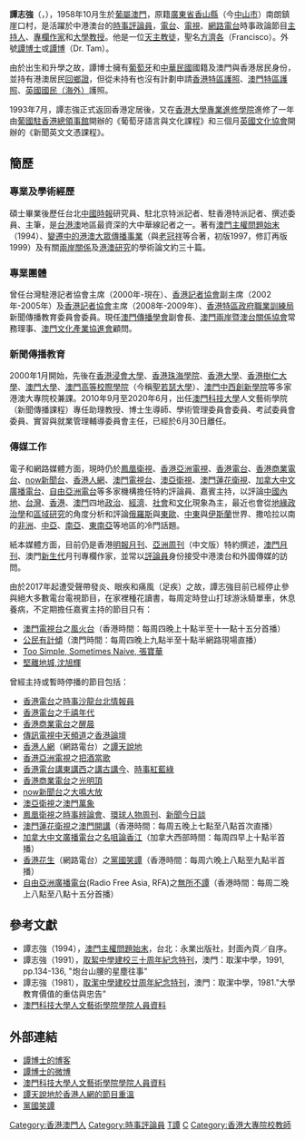 {{refimprove|time=2018-08-29T04:05:31+00:00}}
{{Infobox scholar
| honorific_prefix = 
| honorific_suffix = 
| image_name       = 
| image_size       = 
| image_alt        = 
| image_caption    = 
| name             = Ricardo Reis da Camões Tam<br>Tam Chi Keung<br>譚志強
| fullname         = 
| nationality = {{ROC}}<ref>[http://www.881903.com/Page/ZH-tw/TagSearch.aspx?tagid=37171&resourcetype=8&page=7]28.01.2016 商業電台 光明頂 國籍問題 陶傑 譚志強，譚於節目中承認擁有台、葡及香港澳門永久居民身份 </ref><br>{{POR}}<ref>[http://203.85.114.1/eoc/upload/2009527143515249843.pdf]兩性平等與尊重：傳媒與社會文化，何去何從？研討會</ref><br>{{CNHK}}<br>{{CNMO}}
| other_names      = 譚自強<br>方濟各（Francisco）<br>賈梅士（Camoes）<br>譚博士（Dr. Tam）<br>譚博<br>
| birth_date       = 1958.10.30
| birth_place      = {{MAC-1951}}
| death_date       = 
| workplaces       =  休養中 
| 
| school_tradition =
| education = [[國立政治大學|國立政治大學]]新聞系（廣播電視組）文學士<br>[[國立政治大學東亞研究所|國立政治大學東亞研究所]]法學碩士<br>[[國立政治大學東亞研究所|國立政治大學東亞研究所]]法學博士<br>[[香港大學專業進修學院|香港大學專業進修學院]]葡萄牙語言與文化課程<br>[[英國文化協會|英國文化協會]]新聞英文文憑
| main_interests   = [[國際關係|國際關係]]、[[新聞傳播|新聞傳播]]、[[港澳台歷史與政治|港澳台歷史與政治]]<br>
| notable_ideas    = 
| major_works      = [[澳門主權問題始末|澳門主權問題始末]]<br>變遷中的港澳大眾傳播事業
| influences       = 
| influenced       = 

}}
'''譚志強'''（{{lang-pt|Ricardo Reis da Camões Tam}}，{{lang-en|Tam Chi Keung}}），1958年10月生於[[葡屬澳門|葡屬澳門]]，原籍[[廣東省|廣東省]][[香山縣|香山縣]]（今[[中山市|中山市]]）南朗鎮崖口村，是活躍於中港澳台的[[時事評論員|時事評論員]]，[[電台|電台]]、[[電視|電視]]、[[網路電台|網路電台]]時事政論節目[[主持人|主持人]]、[[專欄作家|專欄作家]]和[[大學教授|大學教授]]。他是一位[[天主教徒|天主教徒]]，聖名[[方濟各|方濟各]]（Francisco）。外號[[譚博士|譚博士]]或[[譚博|譚博]]（Dr. Tam）。

由於出生和升學之故，譚博士擁有[[葡萄牙|葡萄牙]]和[[中華民國|中華民國]]國籍及澳門與香港居民身份，並持有港澳居民[[回鄉證|回鄉證]]，但從未持有也沒有計劃申請[[香港特區護照|香港特區護照]]、[[澳門特區護照|澳門特區護照]]、[[英國國民（海外）|英國國民（海外）]]護照。

1993年7月，譚志強正式返回香港定居後，又在[[香港大學專業進修學院|香港大學專業進修學院]]進修了一年由[[葡萄牙駐澳門總領事館|葡國駐香港總領事館]]開辦的《葡萄牙語言與文化課程》和三個月[[英國文化協會|英國文化協會]]開辦的《新聞英文文憑課程》。

==簡歷==
===專業及學術經歷===
碩士畢業後歷任台北[[中國時報|中國時報]]研究員、駐北京特派記者、駐香港特派記者、撰述委員、主筆，是[[台港澳|台港澳]]地區最資深的大中華線記者之一。著有[[澳門主權問題始末|澳門主權問題始末]]（1994）、[[變遷中的港澳大眾傳播事業|變遷中的港澳大眾傳播事業]]（與[[老冠祥|老冠祥]]等合著，初版1997，修訂再版1999）及有關[[兩岸關係|兩岸關係]]及[[港澳研究|港澳研究]]的學術論文約三十篇。

===專業團體===
曾任台灣駐港記者協會主席（2000年-現在）、[[香港記者協會|香港記者協會]]副主席（2002年-2005年）及[[香港記者協會|香港記者協會]]主席（2008年-2009年）、[[香港特區政府|香港特區政府]][[職業訓練局|職業訓練局]]新聞傳播教育委員會委員。現任[[澳門傳播學會|澳門傳播學會]]副會長、[[澳門兩岸暨澳台關係協會|澳門兩岸暨澳台關係協會]]常務理事、[[澳門文化產業協進會|澳門文化產業協進會]]顧問。

===新聞傳播教育===
2000年1月開始，先後在[[香港浸會大學|香港浸會大學]]、[[香港珠海學院|香港珠海學院]]、[[香港大學|香港大學]]、[[香港樹仁大學|香港樹仁大學]]、[[澳門大學|澳門大學]]、[[澳門高等校際學院|澳門高等校際學院]]（今稱[[聖若瑟大學|聖若瑟大學]]）、[[澳門中西創新學院|澳門中西創新學院]]等多家港澳大專院校兼課。2010年9月至2020年6月，出任[[澳門科技大學|澳門科技大學]]人文藝術學院（新聞傳播課程）專任助理教授、博士生導師、學術管理委員會委員、考試委員會委員、實習與就業管理輔導委員會主任，已經於6月30日離任。

===傳媒工作===
電子和網路媒體方面，現時仍於[[鳳凰衛視|鳳凰衛視]]、[[香港亞洲電視|香港亞洲電視]]、[[香港電台|香港電台]]、[[香港商業電台|香港商業電台]]、[[now新聞台|now新聞台]]、[[香港人網|香港人網]]、[[澳門電視台|澳門電視台]]、[[澳亞衛視|澳亞衛視]]、[[澳門蓮花衛視|澳門蓮花衛視]]、[[加拿大中文廣播電台|加拿大中文廣播電台]]、[[自由亞洲電台|自由亞洲電台]]等多家機構擔任特約評論員、嘉賓主持，以評論[[中國內地|中國內地]]、[[台灣|台灣]]、[[香港|香港]]、[[澳門|澳門]]四地[[政治|政治]]、[[經濟|經濟]]、[[社會|社會]]和[[文化|文化]]現象為主，最近也會從[[地緣政治學|地緣政治學]]和[[區域研究|區域研究]]的角度分析和評論[[俄羅斯|俄羅斯]]與[[東歐|東歐]]、[[中東|中東]]與[[伊斯蘭|伊斯蘭]]世界、撒哈拉以南的[[非洲|非洲]]、[[中亞|中亞]]、[[南亞|南亞]]、[[東南亞|東南亞]]等地區的冷門話題。

紙本媒體方面，目前仍是香港[[明報月刊|明報月刊]]、[[亞洲周刊|亞洲周刊]]（中文版）特約撰述，[[澳門月刊|澳門月刊]]、澳門[[新生代|新生代]]月刊專欄作家，並常以[[評論員|評論員]]身份接受中港澳台和外國傳媒的訪問。

由於2017年起遭受聲帶發炎、眼疾和痛風（足疾）之故，譚志強目前已經停止參與絕大多數電台電視節目，在家裡種花讀書，每周定時登山打球游泳騎單車，休息養病，不定期擔任嘉賓主持的節目只有：
*[[澳門電視台|澳門電視台]]之[[風火台|風火台]]（香港時間：每周四晚上十點半至十一點十五分首播）
*[[公民有計傾|公民有計傾]]（澳門時間：每周四晚上九點半至十點半網路現場直播）
*[[Too_Simple,_Sometimes_Naive,_張寶華|Too Simple, Sometimes Naive, 張寶華]]
*[[堅離地城,沈旭輝|堅離地城,沈旭輝]]

曾經主持或暫時停播的節目包括：
*[[香港電台|香港電台]]之[[時事沙龍|時事沙龍]][[台北情報員|台北情報員]]
*[[香港電台|香港電台]]之[[千禧年代_(電台節目)|千禧年代]]
*[[香港商業電台|香港商業電台]]之[[醒晨|醒晨]]
*[[傳訊電視|傳訊電視]][[中天頻道|中天頻道]]之[[香港論壇|香港論壇]]
*[[香港人網|香港人網]]（網路電台）之[[譚天說地|譚天說地]]
*[[香港亞洲電視|香港亞洲電視]]之[[把酒當歌|把酒當歌]]
*[[香港電台|香港電台]][[講東講西|講東講西]]之[[講古講今|講古講今]]、[[時事紅藍綠|時事紅藍綠]]
*[[香港商業電台|香港商業電台]]之[[光明頂_(廣播節目)|光明頂]]
*[[now新聞台|now新聞台]]之[[大鳴大放|大鳴大放]]
*[[澳亞衛視|澳亞衛視]]之[[澳門萬象|澳門萬象]]
*[[鳳凰衛視|鳳凰衛視]]之[[時事辨論會|時事辨論會]]、[[環球人物周刊|環球人物周刊]]、[[新聞今日談|新聞今日談]]
*[[澳門蓮花衛視|澳門蓮花衛視]]之[[澳門開講|澳門開講]]（香港時間：每周五晚上七點至八點首次直播）
*[[加拿大中文廣播電台|加拿大中文廣播電台]]之[[名咀論香江|名咀論香江]]（加拿大西部時間：每周四早上十點半首播）
*[[香港花生|香港花生]]（網路電台）之[[黨國笑譚|黨國笑譚]]（香港時間：每周六晚上八點至九點半首播）
*[[自由亞洲廣播電台|自由亞洲廣播電台]](Radio Free Asia, RFA)之[[無所不譚|無所不譚]]（香港時間：每周二晚上八點至八點十五分首播）

==參考文獻==  
*譚志強（1994），[[澳門主權問題始末|澳門主權問題始末]]，台北：永業出版社，封面內頁／自序。
*譚志強（1991），[[取絜中學建校三十周年紀念特刊|取絜中學建校三十周年紀念特刊]]，澳門：取潔中學，1991, pp.134-136, "炮台山腰的星塵往事"
*譚志強（1981），[[取潔中學建校廿周年紀念特刊|取潔中學建校廿周年紀念特刊]]，澳門：取潔中學，1981."大學教育價值的重估與忠告"
*[http://www.must.edu.mo/images/FA/files/TanZhiQiang_TW.pdf 澳門科技大學人文藝術學院學院人員資料] {{Wayback|url=http://www.must.edu.mo/images/FA/files/TanZhiQiang_TW.pdf |date=20191011165220 }}

==外部連結==
*[https://web.archive.org/web/20160730014605/http://camoestam.blog.ifeng.com/ 譚博士的博客]
*[http://t.qq.com/camoestam 譚博士的微博]{{Wayback|url=http://t.qq.com/camoestam |date=20130927165307 }}
*[http://www.must.edu.mo/images/FA/files/TanZhiQiang_TW.pdf 澳門科技大學人文藝術學院學院人員資料] {{Wayback|url=http://www.must.edu.mo/images/FA/files/TanZhiQiang_TW.pdf |date=20191011165220 }}
*[http://www.hkreporter.com/channel_list.php?channelid=5 譚天說地於香港人網的節目重溫]{{Wayback|url=http://www.hkreporter.com/channel_list.php?channelid=5 |date=20111124194117 }}
*[https://web.archive.org/web/20170816015752/http://www.hkpeanut.com/archives/category/news/partycon 黨國笑譚]
[[Category:香港澳門人|Category:香港澳門人]]
[[Category:時事評論員|Category:時事評論員]]
[[Category:國立政治大學校友|T譚]]
[[Category:譚姓|C]]
[[Category:香港大專院校教師|Category:香港大專院校教師]]
